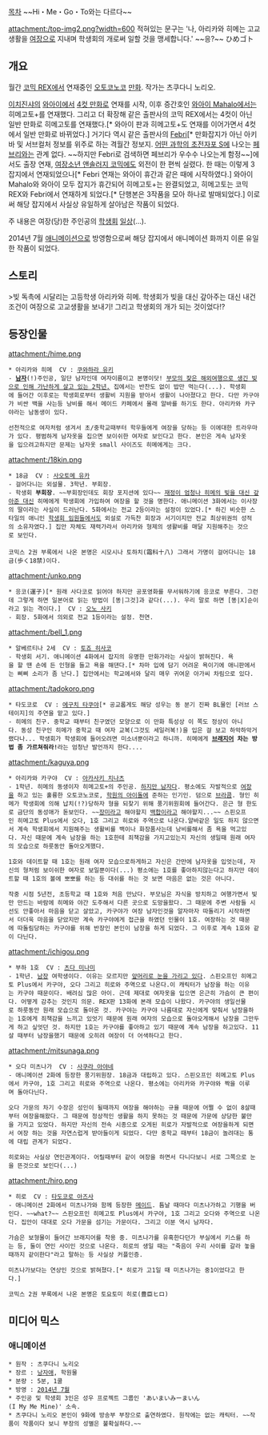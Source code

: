 [[목차]]
~~Hi・Me・Go・To와는 다르다~~

attachment:/top-img2.png?width=600
적혀있는 문구는 '나, 아리카와 히메는 고교생활을 [[여장]]으로 지내며 학생회의 개로써 일할 것을 맹세합니다.' ~~응?~~
ひめゴト

== 개요 ==
월간 [[코믹 REX]]에서 연재중인 [[오토코노코]] [[만화]]. 작가는 츠쿠다니 노리오.

[[이치진샤]]의 [[와아이]]에서 [[4컷 만화]]로 연재를 시작, 이후 증간호인 [[わぁい！Mahalo|와아이 Mahalo]]에서는 히메고토+를 연재했다. 그리고 더 확장해 같은 출판사의 코믹 REX에서는 4컷이 아닌 일반 만화로 히메고토를 연재했다.[* 와아이 판과 히메고토+도 연재를 이어가면서 4컷에서 일반 만화로 바뀌었다.] 거기다 역시 같은 출판사의 [[Febri]][* 만화잡지가 아닌 아키바 및 서브컬처 정보를 위주로 하는 격월간 정보지. [[어떤 과학의 초전자포 S]]에 나오는 [[페브리]]와는 관계 없다. ~~하지만 Febri로 검색하면 페브리가 우수수 나오는게 함정~~]에서도 출장 연재, [[여장소년 앤솔러지 코믹]]에도 외전이 한 편씩 실렸다. 한 때는 이렇게 3잡지에서 연재되었으나[* Febri 연재는 와아이 휴간과 같은 때에 시작하였다.] 와아이 Mahalo와 와아이 모두 잡지가 휴간되어 히메고토+는 완결되었고, 히메고토는 코믹 REX와 Febri에서 연재하게 되었다.[* 단행본은 3작품을 모아 하나로 발매되었다.] 이로써 해당 잡지에서 사실상 유일하게 살아남은 작품이 되었다.

주 내용은 여장(당)한 주인공의 [[학생회]] [[일상]](...).

2014년 7월 [[애니메이션]]으로 방영함으로써 해당 잡지에서 애니메이션 화까지 이룬 유일한 작품이 되었다.

== 스토리 ==
>빚 독촉에 시달리는 고등학생 아리카와 히메. 학생회가 빚을 대신 갚아주는 대신 내건 조건이 여장으로 고교생활을 보내기! 그리고 학생회의 개가 되는 것이었다!?

== 등장인물 ==
attachment:/hime.png
 * 아리카와 히메  CV : [[쿠와하라 유키]]
 - '''[[남자]]'''(!)주인공, 일단 남자인데 여자이름이고 본명이닷! [[아야사키 하야테|부모의 잦은 해외여행으로 생긴 빚으로 인해 가난하게 살고 있는 2학년.]] 집에서는 반찬도 없이 밥만 먹는다(...). 학생회에 들어간 이후로는 학생회로부터 생활비 지원을 받아서 생활이 나아졌다고 한다. 다만 카구야가 비싼 백을 사는등 낭비를 해서 메이드 카페에서 몰래 알바를 하기도 한다. 아리카와 카구야라는 남동생이 있다.

 선천적으로 여자처럼 생겨서 초/중학교때부터 학우들에게 여장을 당하는 등 이에대한 트라우마가 있다. 평범하게 남자옷을 집으면 보이쉬한 여자로 보인다고 한다. 본인은 게속 남자옷을 입으려고하지만 문제는 남자옷 small 사이즈도 히메에게는 크다.

attachment:/18kin.png
 * 18금  CV : [[사오토메 유카]]
 - 걸어다니는 외설물. 3학년. 부회장.
 - 학생회 '''부회장'''. ~~부회장인데도 회장 포지션에 있다~~ [[산젠인 나기|재정이 엄청나 히메의 빚을 대신 갚아준 대신]] 히메에게 학생회에 가입하여 여장을 할 것을 명한다. 애니메이션 3화에서는 이사장의 딸이라는 사실이 드러난다. 5화에서는 전교 2등이라는 설정이 있었다.[* 하긴 비슷한 스타일의 애니인 [[학생회 임원들]]에서도 외설로 가득찬 회장과 서기이지만 전교 최상위권의 성적의 소유자였다.] 집안 자체도 재력가라서 아리카와 형제의 생활비를 매달 지원해주는 것으로 보인다.
 
 코믹스 2권 부록에서 나온 본명은 시모시나 토하치(霜科十八) 그래서 가명이 걸어다니는 18금(歩く18禁)이다.

attachment:/unko.png
 * 응코(運子)[* 원래 사다코로 읽어야 하지만 공포영화를 무서워하기에 응코로 부른다. 그런데 그렇게 하면 일본어로 읽는 방법이 [똥|그것]과 같다(...). 우리 말로 하면 [똥|X]순이라고 읽는 격이다.]  CV : [[오노 사키]]
 - 회장. 5화에서 의외로 전교 1등이라는 설정. 천연.

attachment:/bell_1.png
 * 알베르티나 2세  CV : [[토죠 히사코]]
 - 학생회 서기. 애니메이션 4화에서 잡지의 유명한 만화가라는 사실이 밝혀진다. 욕을 할 땐 손에 든 인형을 들고 욕을 해댄다.[* 차마 입에 담기 어려운 욕이기에 애니판에서는 삐삐 소리가 좀 난다.] 집안에서는 학교에서와 달리 매우 귀여운 아가씨 차림으로 있다.

attachment:/tadokoro.png
 * 타도코로  CV : [[에구치 타쿠야]][* 공교롭게도 해당 성우는 동 분기 진짜 BL물인 [러브 스테이지]의 주연을 맡고 있다.]
 - 히메의 친구. 중학교 때부터 친구였던 모양으로 이 만화 특성상 이 쪽도 정상이 아니다. 동성 친구인 히메가 중학교 때 여자 교복(그것도 세일러복!)을 입은 걸 보고 하악하악거랬다나... 학생회가 학생회에 들어오려면 미소녀뿐이라고 하니까. 히메에게 '''[[브래지어]] 차는 방법 좀 가르쳐줘라!'''라는 엄청난 발언까지 한다.... 

attachment:/kaguya.png
 * 아리카와 카구야  CV : [[아카사키 치나츠]]
 - 1학년. 히메의 동생이자 히메고토+의 주인공. [[이렇게 귀여운 아이가 여자일리 없잖아|하지만 남자다]]. 평소에도 자발적으로 [[여장]]을 하고 있는 훌륭한 오토코노코로, [[학원의 아이돌]]에 준하는 인기인. 덤으로 [[브라콤]]. 형인 히메가 학생회에 의해 납치(!?)당하자 형을 되찾기 위해 풍기위원회에 들어간다. 은근 형 한도로 금단의 동성애가 돋보인다. ~~[[장미]]라고 해야할지 [[백합(장르)|백합]]이라고 해야할지...~~ 스핀오프인 히메고토 Plus에서 오다, 1호 그리고 히로와 주역으로 나온다.알바같은 일도 하지 않으면서 계속 학생회에서 지원해주는 생활비를 백이나 화장품사는데 낭비를해서 좀 욕을 먹고있다. 자신 때문에 계속 남장을 하는 1호한테 죄책감을 가지고있는지 자신의 생일때 원래 여자의 모습으로 하룻동안 돌아오게했다.

 1호와 데이트할 때 1호는 원래 여자 모습으로하게하고 자신은 간만에 남자옷을 입엇는데, 자신의 형처럼 보이쉬한 여자로 보일뿐이다(...) 평소에는 1호를 좋아하지않는다고 하지만 데이트할 때 1호의 볼에 뽀뽀를 하는 등 대쉬를 하는 것 보면 마음은 없는 것은 아니다.

 작중 시점 5년전, 초등학교 때 1호와 처음 만났다. 부모님은 자식을 방치하고 여행가면서 빛만 만드는 바람에 히메와 야간 도주해서 다른 곳으로 도망을왔다. 그 때문에 주변 사람들 시선도 안좋아서 마음을 닫고 살았고, 카구야가 여장 남자인것을 알자마자 따돌리기 시작하면서 더더욱 마음을 닫았지만 계속 카구야에게 접근을 하였던 인물이 1호. 여장하는 것 때문에 따돌림당하는 카구야를 위해 반장인 본인이 남장을 하게 되었다. 그 이후로 계속 1호와 같이 다닌다.

attachment:/ichigou.png
 * 부하 1호  CV : [[츠다 미나미]]
 - 1학년. [[남장]] 여학생이다. 이유는 모르지만 [[가린 눈|앞머리로 눈을 가리고 있다]]. 스핀오프인 히메고토 Plus에서 카구야, 오다 그리고 히로와 주역으로 나온다.이 캐릭터가 남장을 하는 이유는 카구야 때문이다. 배려심 많은 아이. 근데 제대로 여자옷을 입으면 은근히 가슴이 큰 편이다. 어떻게 감추는 것인지 의문. REX판 13화에 본래 모습이 나왔다. 카구야의 생일선물로 하룻동안 원래 모습으로 돌아온 것. 카구야는 카구야 나름대로 자신에게 맞춰서 남장을하는 1호에게 죄책감을 느끼고 있엇기 때문에 원래 여자의 모습으로 돌아오게해서 남장을 그만두게 하고 싶엇던 것. 하지만 1호는 카구야를 좋아하고 있기 때문에 계속 남장을 하고있다. 11살 때부터 남장을했기 때문에 오히려 여장이 더 어색하다고 한다.

attachment:/mitsunaga.png
 * 오다 미츠나가  CV : [[사쿠라 아야네]]
 - 애니메이션 2화에 등장한 풍기위원장. 18금과 대립하고 있다. 스핀오프인 히메고토 Plus에서 카구야, 1호 그리고 히로와 주역으로 나온다. 평소에는 아리카와 카구야와 짝을 이루며 돌아다닌다. 

 오다 가문의 차기 수장은 성인이 될때까지 여장을 해야하는 규율 때문에 어쩔 수 없이 8살때부터 여장을해왔다. 그 때문에 정상적인 생활을 하지 못하는 것 때문에 가문에 상당한 불만을 가지고 있었다. 하지만 자신의 전속 시종으로 오게된 히로가 자발적으로 여장을하게 되면서 여장 하는 것을 자연스럽게 받아들이게 되었다. 다만 중학교 때부터 18금이 놀려대는 통에 대립 관계가 되었다.

 히로와는 사실상 연인관계이다. 어릴때부터 같이 여장을 하면서 다니다보니 서로 그쪽으로 눈을 뜬것으로 보인다(...)

attachment:/hiro.png
 * 히로  CV : [[타도코로 아즈사]]
 - 애니메이션 2화에서 미츠나가와 함께 등장한 [[메이드]]. 틈날 때마다 미츠나가하고 기행을 버인다. ~~what?~~ 스핀오프인 히메고토 Plus에서 카구야, 1호 그리고 오다와 주역으로 나온다. 집안이 대대로 오다 가문을 섬기는 가문이다. 그리고 이분 역시 남자다. 

 가슴은 보형물이 들어간 브래지어를 착용 중. 미츠나가를 유혹한다던가 부실에서 키스를 하는 등, 둘이 연인 사이인 것으로 나온다. 히로의 생일 때는 "죽음이 우리 사이를 갈라 놓을때까지 같이한다"라고 말하는 등 사실상 커플인증.

 미츠나가보다는 연상인 것으로 밝혀졌다.[* 히로가 고1일 때 미츠나가는 중1이었다고 한다.] 

 코믹스 2권 부록에서 나온 본명은 토요토미 히로(豊臣ヒロ)
== 미디어 믹스 ==
=== 애니메이션 ===
 * 원작 : 츠쿠다니 노리오
 * 장르 : [[낭자애]], 학원물
 * 분량 : 5분, 1쿨 
 * 방영 : [[애니메이션/2014년 7월|2014년 7월]]
 * 주인공 및 학생회 3인은 성우 프로젝트 그룹인 'あいまいみーまいん(I My Me Mine)' 소속.
 * 츠쿠다니 노리오 본인이 9화에 방송부 부장으로 출연하였다. 원작에는 없는 캐릭터. ~~작품이 작품이다 보니 부장의 성별은 불확실하다.~~
